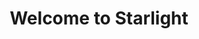 ---
title: Welcome to Starlight
description: Get started building your docs site with Starlight.
template: splash
hero:
  tagline: Congrats on setting up a new Starlight project!
  image:
    file: ../../assets/houston.webp
  actions:
    - text: Guide
      link: /guides/GettingStarted/
      icon: right-arrow
    - text: Get it
      link: https://www.curseforge.com/
      icon: external
      variant: minimal
---